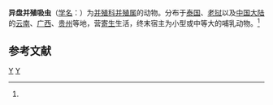 {{Speciesbox
| taxon = Paragonimus heterotremus
| binomial_authority = (Chen & Hsia, 1964)<ref name='id9873'>{{cite web| url =http://www.bioinfo.cn/db05/BjdwSpecies.php?action=view&id=9873| title =异盘并殖吸虫| work =《中国动物物种编目数据库》| publisher =中国科学院微生物研究所| author =中国科学院动物研究所| accessdate =2009-04-16| deadurl =yes| archiveurl =https://web.archive.org/web/20160305040405/http://www.bioinfo.cn/db05/BjdwSpecies.php?action=view&id=9873| archivedate =2016-03-05}}</ref>
}}

'''异盘并殖吸虫'''（[[学名|学名]]：{{lang|la|''Paragonimus heterotremus''}}）为[[并殖科|并殖科]][[并殖属|并殖属]]的动物。分布于[[泰国|泰国]]、[[老挝|老挝]]以及[[中国大陆|中国大陆]]的[[云南|云南]]、[[广西|广西]]、[[贵州|贵州]]等地，营[[寄生|寄生]]生活，终末宿主为小型或中等大的哺乳动物。<ref name='id9873'/>

== 参考文献 ==
{{reflist}}

{{Taxonbar|from=Q11066080}}

[[Category:並殖科|Y]]
[[Category:_1964年描述的动物|Y]]


{{吸虫小作品}}